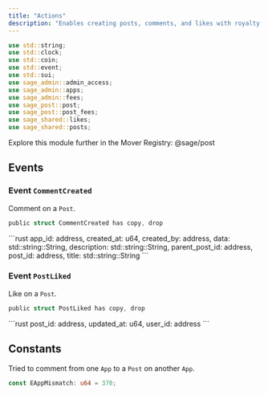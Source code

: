 ```yaml
---
title: "Actions"
description: "Enables creating posts, comments, and likes with royalty and fee enforcement."
---
```


```rust
use std::string;
use std::clock;
use std::coin;
use std::event;
use std::sui;
use sage_admin::admin_access;
use sage_admin::apps;
use sage_admin::fees;
use sage_post::post;
use sage_post::post_fees;
use sage_shared::likes;
use sage_shared::posts;
```

<Tip>
  Explore this module further in the Mover Registry: @sage/post
</Tip>

## Events

### Event `CommentCreated`

Comment on a `Post`.

```rust
public struct CommentCreated has copy, drop
```

<Expandable title="Fields">
  ```rust
    app_id: address,
    created_at: u64,
    created_by: address,
    data: std::string::String,
    description: std::string::String,
    parent_post_id: address,
    post_id: address,
    title: std::string::String
  ```
</Expandable>

### Event `PostLiked`

Like on a `Post`.

```rust
public struct PostLiked has copy, drop
```

<Expandable title="Fields">
  ```rust
    post_id: address,
    updated_at: u64,
    user_id: address
  ```
</Expandable>

## Constants

Tried to comment from one `App` to a `Post` on another `App`.

```rust
const EAppMismatch: u64 = 370;
```